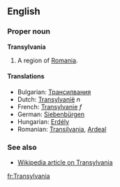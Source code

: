 ==English==
===Proper noun===
'''Transylvania'''

#A region of [[Romania]].

====Translations====
*Bulgarian: [[Трансилвания]]
*Dutch: [[Transylvanië]] ''n''
*French: [[Transylvanie]] ''f''
*German: [[Siebenbürgen]]
*Hungarian: [[Erdély]]
*Romanian: [[Transilvania]], [[Ardeal]]

===See also===
*[[w:Transylvania|Wikipedia article on Transylvania]]

[[fr:Transylvania]]